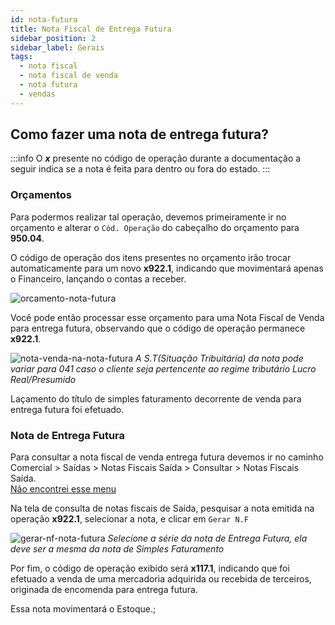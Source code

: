 ```yaml
---
id: nota-futura
title: Nota Fiscal de Entrega Futura
sidebar_position: 2
sidebar_label: Gerais
tags:
  - nota fiscal
  - nota fiscal de venda
  - nota futura
  - vendas
---
```


## Como fazer uma nota de entrega futura?

:::info
O **_x_** presente no código de operação durante a documentação a seguir indica se a nota é feita para dentro ou fora do estado.
:::

### Orçamentos

Para podermos realizar tal operação, devemos primeiramente ir no orçamento e alterar o `Cód. Operação` do cabeçalho do orçamento para **950.04**.

O código de operação dos itens presentes no orçamento irão trocar automaticamente para um novo **x922.1**, indicando que movimentará apenas o Financeiro, lançando o contas a receber.

![orcamento-nota-futura](./img/nota-futura/orcamento-nota-futura.png)

Você pode então processar esse orçamento para uma Nota Fiscal de Venda para entrega futura, observando que o código de operação permanece **x922.1**.

![nota-venda-na-nota-futura](./img/nota-futura/nota-venda-nota-futura.png)
_<colorText>A S.T(Situação Tribuitária) da nota pode variar para 041 caso o cliente seja pertencente ao regime tributário Lucro Real/Presumido</colorText>_

Laçamento do título de simples faturamento decorrente de venda para entrega futura foi efetuado.

### Nota de Entrega Futura

Para consultar a nota fiscal de venda entrega futura devemos ir no caminho <highlight bgColor="#54638c">Comercial > Saídas > Notas Fiscais Saída > Consultar > Notas Fiscais Saída</highlight>. <br/> [Não encontrei esse menu](docs/intro/comecando#não-encontrei-o-menu-desejado)

Na tela de consulta de notas fiscais de Saída, pesquisar a nota emitida na operação **x922.1**,
selecionar a nota, e clicar em `Gerar N.F`

![gerar-nf-nota-futura](./img/nota-futura/gerar-nf-nota-futura.png)
_<colorText>Selecione a série da nota de Entrega Futura, ela deve ser a mesma da nota de Simples Faturamento</colorText>_

Por fim, o código de operação exibido será **x117.1**, indicando que foi efetuado a venda de uma mercadoria adquirida ou recebida de terceiros, originada de encomenda para entrega futura.

Essa nota movimentará o Estoque.;
